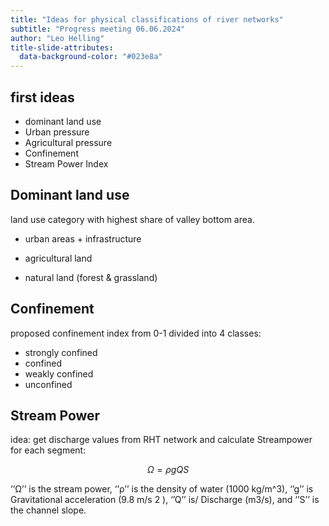 ```yaml
---
title: "Ideas for physical classifications of river networks"
subtitle: "Progress meeting 06.06.2024"
author: "Leo Helling"
title-slide-attributes:
  data-background-color: "#023e8a"
---
```


## first ideas

-   dominant land use
-   Urban pressure
-   Agricultural pressure
-   Confinement
-   Stream Power Index

## Dominant land use

land use category with highest share of valley bottom area.

-   urban areas + infrastructure

-   agricultural land

-   natural land (forest & grassland)

## Confinement

proposed confinement index from 0-1 divided into 4 classes:

-   strongly confined
-   confined
-   weakly confined
-   unconfined

## Stream Power

idea: get discharge values from RHT network and calculate Streampower for each segment:

$$
\Omega=\rho g Q S
$$

''Ω'' is the stream power, ''ρ'' is the density of water (1000 kg/m\^3), ''g'' is Gravitational acceleration (9.8 m/s 2 ), ''Q'' is/ Discharge (m3/s), and ''S'' is the channel slope.
